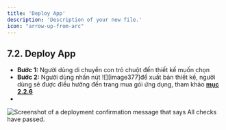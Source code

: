 ```yaml
---
title: 'Deploy App'
description: 'Description of your new file.'
icon: "arrow-up-from-arc"
---
```

## **7.2. Deploy App** 

* **Bước 1:** Người dùng di chuyển con trỏ chuột đến thiết kế muốn chọn  
* **Bước 2:** Người dùng nhấn nút ![][image377]để xuất bản thiết kế, người dùng sẽ được điều hướng đến trang mua gói ứng dụng, tham khảo [**mục 2.2.6**](https://aiminis-organization.gitbook.io/aimini-user-manual/chuan-bi-va-thiet-ke/2.2-huong-dan-thiet-ke/2.2.6-xuat-ban-and-thanh-toan)
* 
<Frame caption="Nút xuất bản ">
  <img
    src="https://aimini-upload.sgp1.digitaloceanspaces.com/image128_f9bd6d4e97.jpg"
    alt="Screenshot of a deployment confirmation message that says All checks have passed."
    style={{ borderRadius:"0.5rem" }}
    title=""
  />
</Frame>

